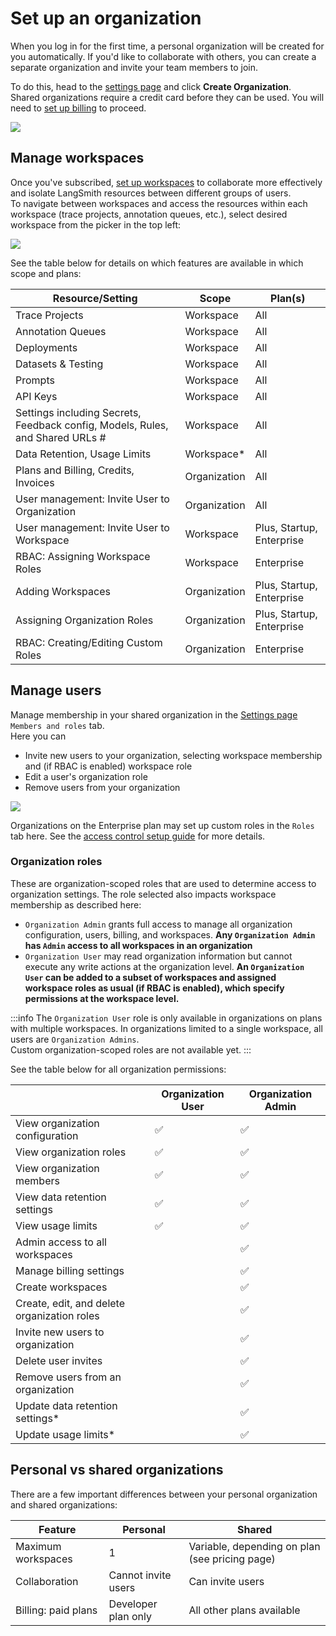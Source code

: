 # Set up an organization

When you log in for the first time, a personal organization will be created for you automatically. If you'd like to collaborate with others, you can create a separate organization and invite your team members to join.

To do this, head to the [settings page](https://smith.langchain.com/settings) and click **Create Organization**.  
Shared organizations require a credit card before they can be used. You will need to [set up billing](./set_up_billing) to proceed.

![](../static/create_organization.png)

## Manage workspaces

Once you've subscribed, [set up workspaces](./set_up_workspace) to collaborate more effectively and isolate LangSmith resources between different groups of users.  
To navigate between workspaces and access the resources within each workspace (trace projects, annotation queues, etc.), select desired workspace from the picker in the top left:

![](../static/select_workspace.png)

See the table below for details on which features are available in which scope and plans:

| Resource/Setting                                                              | Scope        | Plan(s)                   |
| ----------------------------------------------------------------------------- | ------------ | ------------------------- |
| Trace Projects                                                                | Workspace    | All                       |
| Annotation Queues                                                             | Workspace    | All                       |
| Deployments                                                                   | Workspace    | All                       |
| Datasets &amp; Testing                                                        | Workspace    | All                       |
| Prompts                                                                       | Workspace    | All                       |
| API Keys                                                                      | Workspace    | All                       |
| Settings including Secrets, Feedback config, Models, Rules, and Shared URLs # | Workspace    | All                       |
| Data Retention, Usage Limits                                                  | Workspace\*  | All                       |
| Plans and Billing, Credits, Invoices                                          | Organization | All                       |
| User management: Invite User to Organization                                  | Organization | All                       |
| User management: Invite User to Workspace                                     | Workspace    | Plus, Startup, Enterprise |
| RBAC: Assigning Workspace Roles                                               | Workspace    | Enterprise                |
| Adding Workspaces                                                             | Organization | Plus, Startup, Enterprise |
| Assigning Organization Roles                                                  | Organization | Plus, Startup, Enterprise |
| RBAC: Creating/Editing Custom Roles                                           | Organization | Enterprise                |

## Manage users

Manage membership in your shared organization in the [Settings page](https://smith.langchain.com/settings) `Members and roles` tab.  
Here you can

- Invite new users to your organization, selecting workspace membership and (if RBAC is enabled) workspace role
- Edit a user's organization role
- Remove users from your organization

![](../static/organization_members_and_roles.png)

Organizations on the Enterprise plan may set up custom roles in the `Roles` tab here. See the [access control setup guide](./set_up_access_control.mdx) for more details.

### Organization roles

These are organization-scoped roles that are used to determine access to organization settings. The role selected also impacts workspace membership as described here:

- `Organization Admin` grants full access to manage all organization configuration, users, billing, and workspaces. **Any `Organization Admin` has `Admin` access to all workspaces in an organization**
- `Organization User` may read organization information but cannot execute any write actions at the organization level. **An `Organization User` can be added to a subset of workspaces and assigned workspace roles as usual (if RBAC is enabled), which specify permissions at the workspace level.**

:::info
The `Organization User` role is only available in organizations on plans with multiple workspaces. In organizations limited to a single workspace, all users are `Organization Admins`.  
Custom organization-scoped roles are not available yet.
:::

See the table below for all organization permissions:

|                                             | Organization User | Organization Admin |
| ------------------------------------------- | ----------------- | ------------------ |
| View organization configuration             | ✅                | ✅                 |
| View organization roles                     | ✅                | ✅                 |
| View organization members                   | ✅                | ✅                 |
| View data retention settings                | ✅                | ✅                 |
| View usage limits                           | ✅                | ✅                 |
| Admin access to all workspaces              |                   | ✅                 |
| Manage billing settings                     |                   | ✅                 |
| Create workspaces                           |                   | ✅                 |
| Create, edit, and delete organization roles |                   | ✅                 |
| Invite new users to organization            |                   | ✅                 |
| Delete user invites                         |                   | ✅                 |
| Remove users from an organization           |                   | ✅                 |
| Update data retention settings\*            |                   | ✅                 |
| Update usage limits\*                       |                   | ✅                 |

## Personal vs shared organizations

There are a few important differences between your personal organization and shared organizations:

| Feature             | Personal            | Shared                                         |
| ------------------- | ------------------- | ---------------------------------------------- |
| Maximum workspaces  | 1                   | Variable, depending on plan (see pricing page) |
| Collaboration       | Cannot invite users | Can invite users                               |
| Billing: paid plans | Developer plan only | All other plans available                      |
